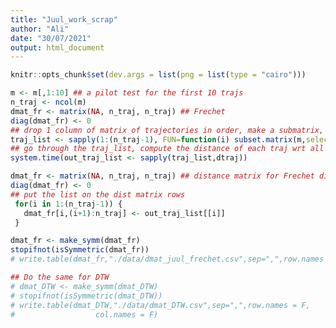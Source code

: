 ```yaml
---
title: "Juul_work_scrap"
author: "Ali"
date: "30/07/2021"
output: html_document
---
```


```r
knitr::opts_chunk$set(dev.args = list(png = list(type = "cairo")))
```

```r
m <- m[,1:10] ## a pilot test for the first 10 trajs
n_traj <- ncol(m)
dmat_fr <- matrix(NA, n_traj, n_traj) ## Frechet
diag(dmat_fr) <- 0
## drop 1 column of matrix of trajectories in order, make a submatrix, save it in a traj_list element
traj_list <- sapply(1:(n_traj-1), FUN=function(i) subset.matrix(m,select = c(i:n_traj)))
## go through the traj_list, compute the distance of each traj wrt all trajs after it  
system.time(out_traj_list <- sapply(traj_list,dtraj))

dmat_fr <- matrix(NA, n_traj, n_traj) ## distance matrix for Frechet dist
diag(dmat_fr) <- 0
## put the list on the dist matrix rows
 for(i in 1:(n_traj-1)) {
   dmat_fr[i,(i+1):n_traj] <- out_traj_list[[i]]
 }

dmat_fr <- make_symm(dmat_fr)
stopifnot(isSymmetric(dmat_fr))
# write.table(dmat_fr,"./data/dmat_juul_frechet.csv",sep=",",row.names = FALSE, col.names = FALSE)

## Do the same for DTW
# dmat_DTW <- make_symm(dmat_DTW)
# stopifnot(isSymmetric(dmat_DTW))
# write.table(dmat_DTW,"./data/dmat_DTW.csv",sep=",",row.names = F,
#                  col.names = F)

```



